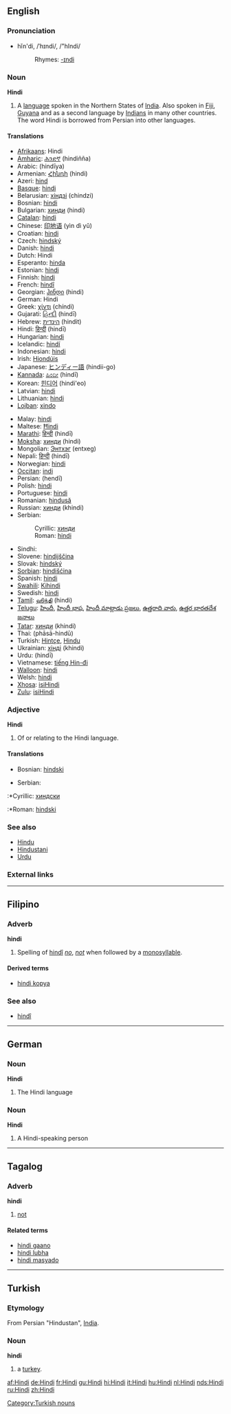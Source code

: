 {{interwiktionary|code=hi}}

==English==
{{wikipedia}}

===Pronunciation===
*hĭn'di, /ˈhɪndi/, /"hIndi/
*:Rhymes: [[Rhymes:English:-ɪndi|-ɪndi]]

===Noun===
'''Hindi'''
# A [[language]] spoken in the Northern States of [[India]].  Also spoken in [[Fiji]], [[Guyana]] and as a second language by [[Indian]]s in many other countries. The word Hindi is borrowed from Persian into other languages.

====Translations====
{{top}}
*[[Afrikaans]]: Hindi
*[[Amharic]]: [[ሕንድኛ]] (hindiñña)
*Arabic: {{ARchar|[[هندية]]}} (hindīya) {{f}}
*Armenian: [[Հինդի]] (hindi)
*Azeri: [[hind]]
*[[Basque]]: [[hindi]]
*Belarusian: [[хіндзі]] (chindzi)
*Bosnian: [[hindi#Bosnian|hindi]] {{m}}
*Bulgarian: [[хинди#Bulgarian|хинди]] (hindi)
*[[Catalan]]: [[hindi]]
*Chinese: [[印地语]] (yìn dì yǔ)
*Croatian: [[hindi#Croatian|hindi]]
*Czech: [[hindský]]
*Danish: [[hindi]]
*Dutch: Hindi {{n}}
*Esperanto: [[hinda]]
*Estonian: [[hindi]]
*Finnish: [[hindi]]
*French: [[hindî]]
*Georgian: [[ჰინდი]] (hindi)
*German: Hindi {{n}}
*Greek: [[χίντι]] (chíndi)
*Gujarati: [[હિન્દી]] (hindī)
*Hebrew: [[הינדית]] (hindit)
*Hindi: [[हिन्दी]] (hindī)
*Hungarian: [[hindi]]
*Icelandic: [[hindí]]
*Indonesian: [[hindi]]
*Irish: [[Hiondúis]] {{f}}
*Japanese: [[ヒンディー語]] (hindii-go)
*[[Kannada]]: [[ಹಿಂದೀ]] (hindī)
*Korean: [[힌디어]] (hindi'eo)
*Latvian: [[hindi]]
*Lithuanian: [[hindi]]
*[[Lojban]]: [[xindo]]
{{mid}}
*Malay: [[hindi]]
*Maltese: [[Ħindi]]
*[[Marathi]]: [[हिन्दी]] (hindī)
*[[Moksha]]: [[хинди]] (hindi)
*Mongolian: [[Энтхэг]] (entxeg)
*Nepali: [[हिन्दी]] (hindī)
*Norwegian: [[hindi]]
*[[Occitan]]: [[indi]]
*Persian: {{FAchar|[[هندی]]}} (hendī)
*Polish: [[hindi]]
*Portuguese: [[hindi]]
*Romanian: [[hindusă]]
*Russian: [[хинди#Russian|хинди]] (khindi)
*Serbian:
*:Cyrillic: [[хинди#Serbian|хинди]] {{m}}
*:Roman: [[hindi#Serbian|hindi]] {{m}}
*Sindhi: {{SDchar|[[ھندي|ھِندِي]]}}
*Slovene: [[hindijščina]]
*Slovak: [[hindský]]
*[[Sorbian]]: [[hindišćina]]
*Spanish: [[hindi]] {{m}}
*[[Swahili]]: [[Kihindi]]
*Swedish: [[hindi]]
*[[Tamil]]: [[ஹிந்தி]] (hindi)
*[[Telugu]]: [[హిందీ]], [[హిందీ భాష]], [[హిందీ మాట్లాడు ప్రజలు]], [[ఉత్తరాది వారు]], [[ఉత్తర భారతదేశ జనాలు]]
*[[Tatar]]: [[хинди#Tatar|хинди]] (khindi)
*Thai: {{THchar|[[ภาษาฮินดู]]}} (phāsā-hindū)
*Turkish: [[Hintçe]], [[Hindu]]
*Ukrainian: [[хiндi]] (khindi)
*Urdu: {{URchar|[[ہندی]]}} (hindī)
*Vietnamese: [[tiếng Hin-đi]]
*[[Walloon]]: [[hindi]]
*Welsh: [[hindi]]
*[[Xhosa]]: [[isiHindi]]
*[[Zulu]]: [[isiHindi]]
{{bottom}}

===Adjective===
'''Hindi'''
# Of or relating to the Hindi language.

====Translations====
{{top}}
*Bosnian: [[hindski#Bosnian|hindski]] {{m}}
{{mid}}
*Serbian:
:*Cyrillic: [[хиндски#Serbian|хиндски]] {{m}}
:*Roman: [[hindski#Serbian|hindski]] {{m}}
{{bottom}}

===See also===
*[[Hindu]]
*[[Hindustani]]
*[[Urdu]]

===External links===
{{ethnologue|code=hin}}

----

==Filipino==
===Adverb===
<!-- or particle? -->
'''hindi'''

# Spelling of [[hindî]] ''[[no]]'', ''[[not]]'' when followed by a [[monosyllable]].

====Derived terms====
*[[hindi kopya]]

===See also===
*[[hindî]]

----

==German==
===Noun===
'''Hindi''' {{n}}
# The Hindi language

===Noun===
'''Hindi''' {{m}}
# A Hindi-speaking person

----

==Tagalog==
===Adverb===
'''hindi'''
# [[not]]

====Related terms====
*[[hindi gaano]]
*[[hindi lubha]]
*[[hindi masyado]]

----

==Turkish==
===Etymology===
From Persian "Hindustan", [[India]].

===Noun===
'''hindi'''
# a [[turkey]].
[[Category:Turkish nouns]]

[[af:Hindi]]
[[de:Hindi]]
[[fr:Hindi]]
[[gu:Hindi]]
[[hi:Hindi]]
[[it:Hindi]]
[[hu:Hindi]]
[[nl:Hindi]]
[[nds:Hindi]]
[[ru:Hindi]]
[[zh:Hindi]]